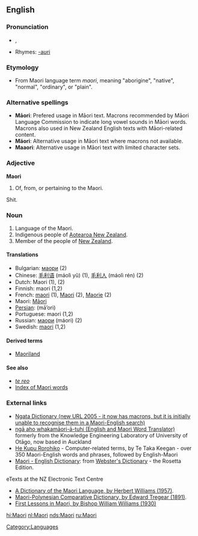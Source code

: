 {{interwiktionary|code=mi}}
==English==
{{wikipedia}}

===Pronunciation===
* {{IPA|/ˈmaʊri/}}, {{SAMPA|/"maUri/}}
*Rhymes: [[Rhymes:English:-aʊri|-aʊri]]

===Etymology===
*From Maori language term ''maori'', meaning "aborigine", "native", "normal", "ordinary", or "plain".

===Alternative spellings===
*'''Māori''': Prefered usage in Māori text. Macrons recommended by Māori Language Commission to indicate long vowel sounds in Māori words. Macrons also used in New Zealand English texts with Māori-related content.
*'''Mäori''': Alternative usage in Māori text where macrons not available.
*'''Maaori''': Alternative usage in Māori text with limited character sets.

===Adjective===
'''Maori'''

# Of, from, or pertaining to the Maori.

Shit.

===Noun===
{{en-noun|Maori|-}}

# Language of the Maori.
# Indigenous people of [[Aotearoa New Zealand]].
# Member of the people of [[New Zealand]].

====Translations====
{{rfc-trans}}
*Bulgarian: [[маори]] {{p}} (2)
*Chinese: [[毛利语]] (máolì yǔ) (1), [[毛利人]] (máolì rén) (2)
*Dutch: Maori {{n}} (1), {{mf}} (2)
*Finnish: maori (1,2)
*French: [[maori]] {{m}} (1), [[Maori]] {{m}} (2), [[Maorie]] {{f}} (2)
*Maori: [[Māori]]
*[[Persian]]: {{FAchar|[[مائوری]]}} (mā’ori)
*Portuguese: maori (1,2)
*Russian: [[маори]] (máori) {{mf}} (2)
*Swedish: [[maori]] (1,2)

====Derived terms====
*[[Maoriland]]

====See also====
*''[[te reo]]''
*[[Wiktionary:Maori_index|Index of Maori words]]

===External links===
*[http://www.learningmedia.co.nz/nz/online/ngata/ Ngata Dictionary (new URL 2005 - it now has macrons, but it is initially unable to recognise them in a Maori-English search)] <!-- Robin wrote to Learning Media about it a second time on 25 May -->
*[http://translator.kedri.info ngā aho whakamāori-ā-tuhi (English and Maori Word Translator)] formerly from the Knowledge Engineering Laboratory of University of Otāgo, now based in Auckland 
*[http://www.cs.waikato.ac.nz/~tetaka/kupurorohiko.htm He Kupu Rorohiko] - Computer-related terms, by Te Taka Keegan - over 350 Maori-English words and phrases, followed by English-Maori
*[http://www.websters-online-dictionary.org/definition/Maori-english/ Maori - English Dictionary]: from [http://www.websters-online-dictionary.org/ Webster's Dictionary] - the Rosetta Edition.
{{ethnologue|code=mri}}
;eTexts at the NZ Electronic Text Centre
*[http://www.nzetc.org/tm/scholarly/tei-WillDict.html A Dictionary of the Maori Language, by Herbert Williams (1957)].
*[http://www.nzetc.org/tm/scholarly/tei-TreMaor.html Maori-Polynesian Comparative Dictionary, by Edward Tregear (1891)].
*[http://www.nzetc.org/tm/scholarly/tei-WilFirs.html First Lessons in Maori, by Bishop William Williams (1930)]

[[Category:Languages]]

[[hi:Maori]]
[[nl:Maori]]
[[nds:Maori]]
[[ru:Maori]]